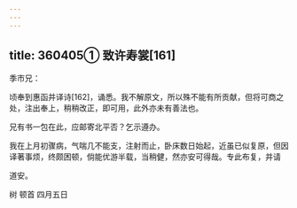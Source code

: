 ```yaml
---
---
---
```

title: 360405① 致许寿裳[161]
---




季巿兄：

顷奉到惠函并译诗[162]，诵悉。我不解原文，所以殊不能有所贡献，但将可商之处，注出奉上，稍稍改正，即可用，此外亦未有善法也。

兄有书一包在此，应邮寄北平否？乞示遵办。

我在上月初骤病，气喘几不能支，注射而止，卧床数日始起，近虽已似复原，但因译著事烦，终颇困顿，倘能优游半载，当稍健，然亦安可得哉。专此布复，并请

道安。

树 顿首 四月五日